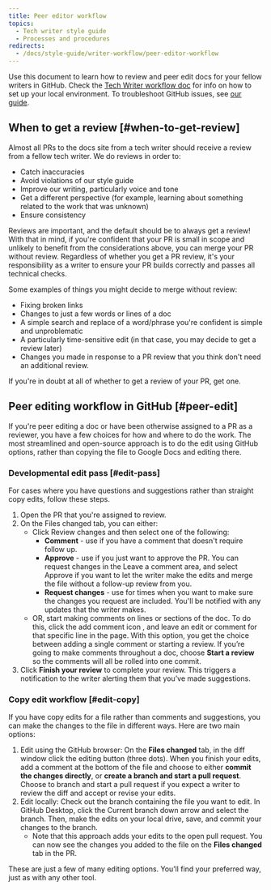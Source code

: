 ```yaml
---
title: Peer editor workflow
topics:
  - Tech writer style guide
  - Processes and procedures
redirects: 
  - /docs/style-guide/writer-workflow/peer-editor-workflow
---
```


Use this document to learn how to review and peer edit docs for your fellow writers in GitHub. Check the [Tech Writer workflow doc](/docs/style-guide/writer-workflow/tech-writer-workflow/) for info on how to set up your local environment. To troubleshoot GitHub issues, see [our guide](/docs/style-guide/writing-docs/writer-workflow/github-troubleshooting/).

## When to get a review [#when-to-get-review]

Almost all PRs to the docs site from a tech writer should receive a review from a fellow tech writer. We do reviews in order to:

* Catch inaccuracies
* Avoid violations of our style guide
* Improve our writing, particularly voice and tone
* Get a different perspective (for example, learning about something related to the work that was unknown)
* Ensure consistency

Reviews are important, and the default should be to always get a review! With that in mind, if you're confident that your PR is small in scope and unlikely to benefit from the considerations above, you can merge your PR without review. Regardless of whether you get a PR review, it's your responsibility as a writer to ensure your PR builds correctly and passes all technical checks.

Some examples of things you might decide to merge without review:

* Fixing broken links
* Changes to just a few words or lines of a doc
* A simple search and replace of a word/phrase you're confident is simple and unproblematic
* A particularly time-sensitive edit (in that case, you may decide to get a review later)
* Changes you made in response to a PR review that you think don't need an additional review.

If you're in doubt at all of whether to get a review of your PR, get one.

## Peer editing workflow in GitHub [#peer-edit]

If you're peer editing a doc or have been otherwise assigned to a PR as a reviewer, you have a few choices for how and where to do the work. The most streamlined and open-source approach is to do the edit using GitHub options, rather than copying the file to Google Docs and editing there.

### Developmental edit pass [#edit-pass]

For cases where you have questions and suggestions rather than straight copy edits, follow these steps.

1. Open the PR that you're assigned to review.
2. On the Files changed tab, you can either:
   * Click Review changes and then select one of the following:
     * **Comment** - use if you have a comment that doesn't require follow up.
     * **Approve** - use if you just want to approve the PR. You can request changes in the Leave a comment area, and select Approve if you want to let the writer make the edits and merge the file without a follow-up review from you.
     * **Request changes** - use for times when you want to make sure the changes you request are included. You'll be notified with any updates that the writer makes.
   * OR, start making comments on lines or sections of the doc. To do this, click the add comment icon , and leave an edit or comment for that specific line in the page. With this option, you get the choice between adding a single comment or starting a review. If you’re going to make comments throughout a doc, choose **Start a review** so the comments will all be rolled into one commit.
3. Click **Finish your review** to complete your review. This triggers a notification to the writer alerting them that you’ve made suggestions.

### Copy edit workflow [#edit-copy]

If you have copy edits for a file rather than comments and suggestions, you can make the changes to the file in different ways. Here are two main options:

1. Edit using the GitHub browser: On the **Files changed** tab, in the diff window click the editing button (three dots). When you finish your edits, add a comment at the bottom of the file and choose to either **commit the changes directly**, or **create a branch and start a pull request**. Choose to branch and start a pull request if you expect a writer to review the diff and accept or revise your edits.
2. Edit locally: Check out the branch containing the file you want to edit. In GitHub Desktop, click the Current branch down arrow and select the branch. Then, make the edits on your local drive, save, and commit your changes to the branch.
   * Note that this approach adds your edits to the open pull request. You can now see the changes you added to the file on the **Files changed** tab in the PR.

These are just a few of many editing options. You’ll find your preferred way, just as with any other tool.
